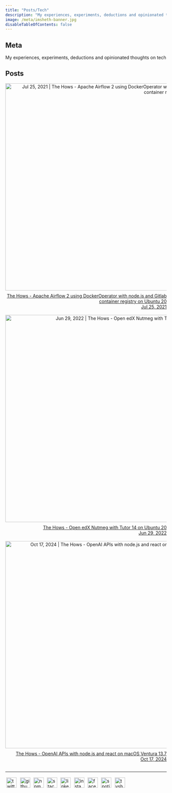 ```yaml
---
title: "Posts/Tech"
description: "My experiences, experiments, deductions and opinionated thoughts on tech"
image: /meta/imsheth-banner.jpg
disableTableOfContents: false
---
```


## Meta

My experiences, experiments, deductions and opinionated thoughts on tech

## Posts

<div style="text-align:right;">
  <a href="/posts/tags/tech/airflow2-dockeroperator-nodejs-gitlab">
    <img
      src="/posts/airflow2-dockeroperator-nodejs-gitlab/airflow2-dockeroperator-nodejs-gitlab-banner.png"
      alt="Jul 25, 2021 | The Hows - Apache Airflow 2 using DockerOperator with node.js and Gitlab container registry on Ubuntu 20"
      align="left"
      width="646px"
      style="padding-bottom:.5rem;"
    />
    The Hows - Apache Airflow 2 using DockerOperator with node.js and Gitlab container
    registry on Ubuntu 20 <br />
    Jul 25, 2021 <br /> <br />
  </a>
</div>

<div style="text-align:right;">
  <a href="/posts/tags/tech/openedx-nutmeg-tutor14">
    <img
      src="/posts/openedx-nutmeg-tutor14/openedx-nutmeg-tutor14-banner.png"
      alt="Jun 29, 2022 | The Hows - Open edX Nutmeg with Tutor 14 on Ubuntu 20"
      align="left"
      width="646px"
      style="padding-bottom:.5rem;"
    />
    The Hows - Open edX Nutmeg with Tutor 14 on Ubuntu 20 <br />
    Jun 29, 2022 <br /> <br />
  </a>
</div>

<div style="text-align:right;">
  <a href="/posts/tags/tech/openai-nodejs-react">
    <img
      src="/posts/openai-nodejs-react/openai-nodejs-react-banner.png"
      alt="Oct 17, 2024 | The Hows - OpenAI APIs with node.js and react on macOS Ventura 13.7"
      align="left"
      width="646px"
      style="padding-bottom:.5rem;"
    />
    The Hows - OpenAI APIs with node.js and react on macOS Ventura 13.7 <br />
    Oct 17, 2024 <br /> <br />
  </a>
</div>

---

<div style="text-align: left; margin-top: 0.55rem; margin-bottom: 0.40rem;">
  <a
    href="https://twitter.com/theimsheth"
    target="_blank"
    rel="noopener noreferrer"
    style="text-decoration:none;"
  >
    <img
      src="/social/twitter.svg"
      alt="twitter"
      style="height: 32px; width: 32px; margin: .2rem"
    />
  </a>
  <a
    href="https://github.com/imsheth"
    target="_blank"
    rel="noopener noreferrer"
    style="text-decoration:none;"
  >
    <img
      src="/social/github.svg"
      alt="github"
      style="height: 32px; width: 32px; margin: .2rem"
    />
  </a>
  <a
    href="https://www.npmjs.com/~imsheth"
    target="_blank"
    rel="noopener noreferrer"
    style="text-decoration:none;"
  >
    <img
      src="/social/npm.svg"
      alt="npm"
      style="height: 32px; width: 32px; margin: .2rem"
    />
  </a>
  <a
    href="https://stackoverflow.com/users/3152654/imsheth?tab=profile"
    target="_blank"
    rel="noopener noreferrer"
    style="text-decoration:none;"
  >
    <img
      src="/social/stackoverflow.svg"
      alt="stackoverflow"
      style="height: 32px; width: 32px; margin: .2rem"
    />
  </a>
  <a
    href="https://in.linkedin.com/in/imsheth"
    target="_blank"
    rel="noopener noreferrer"
    style="text-decoration:none;"
  >
    <img
      src="/social/linkedin.svg"
      alt="linkedin"
      style="height: 32px; width: 32px; margin: .2rem"
    />
  </a>
  <a
    href="https://instagram.com/imsheth/"
    target="_blank"
    rel="noopener noreferrer"
    style="text-decoration:none;"
  >
    <img
      src="/social/instagram.svg"
      alt="instagram"
      style="height: 32px; width: 32px; margin: .2rem"
    />
  </a>
  <a
    href="https://www.facebook.com/imsheth"
    target="_blank"
    rel="noopener noreferrer"
    style="text-decoration:none;"
  >
    <img
      src="/social/facebook.svg"
      alt="facebook"
      style="height: 32px; width: 32px; margin: .2rem"
    />
  </a>
  <a
    href="https://open.spotify.com/user/orekqqr23uij1ehi7upg9akat?si=xXA0ZUqxQW2GgFYzdXgAOA&nd=1"
    target="_blank"
    rel="noopener noreferrer"
    style="text-decoration:none;"
  >
    <img
      src="/social/spotify.svg"
      alt="spotify"
      style="height: 32px; width: 32px; margin: .2rem"
    />
  </a>
  <a
    href="https://www.tvshowtime.com/1589595"
    target="_blank"
    rel="noopener noreferrer"
    style="text-decoration:none;"
  >
    <img
      src="/social/tvtime.svg"
      alt="tvshowtime"
      style="height: 32px; width: 32px; margin: .2rem"
    />
  </a>
</div>
